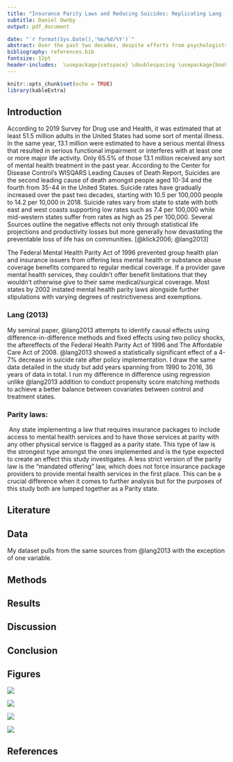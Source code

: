 ```yaml
---
title: "Insurance Parity Laws and Reducing Suicides: Replicating Lang (2013)"
subtitle: Daniel Ownby
output: pdf_document

date: "`r format(Sys.Date(),'%m/%d/%Y')`"
abstract: Over the past two decades, despite efforts from psychologists and mental health professionals alike, the United States has seen a steady growth of suicides despite nearly all other Western countries experiencing the contrary. Apart of this growth could be attributed to the lagging implementation of mental health care pairty. The Mental Health Parity Act of 1996 (MHPA) was critized during the turn of the century for not doing enough to restrict insurance companies ability to discrimate between treating bodily and mental injury. In this study, I attempt to replicate and build upon results from Lang (2013) using additional data, propensity score matching methods along with heterogenous difference in difference.
bibliography: references.bib
fontsize: 12pt
header-includes:  \usepackage{setspace} \doublespacing \usepackage{booktabs} \usepackage{tabularray} \usepackage{float} \usepackage{graphicx} \usepackage{codehigh} \usepackage[normalem]{ulem}
---
```


```r
knitr::opts_chunk$set(echo = TRUE)
library(kableExtra)
```

\newpage

## Introduction

According to 2019 Survey for Drug use and Health, it was estimated that at least 51.5 million adults in the United States had some sort of mental illness. In the same year, 13.1 million were estimated to have a serious mental illness that resulted in serious functional impairment or interferes with at least one or more major life activity. Only 65.5% of those 13.1 million received any sort of mental health treatment in the past year. According to the Center for Disease Control's WISQARS Leading Causes of Death Report, Suicides are the second leading cause of death amongst people aged 10-34 and the fourth from 35-44 in the United States. Suicide rates have gradually increased over the past two decades, starting with 10.5 per 100,000 people to 14.2 per 10,000 in 2018. Suicide rates vary from state to state with both east and west coasts supporting low rates such as 7.4 per 100,000 while mid-western states suffer from rates as high as 25 per 100,000. Several Sources outline the negative effects not only through statistical life projections and productivity losses but more generally how devastating the preventable loss of life has on communities. [@klick2006; @lang2013]

The Federal Mental Health Parity Act of 1996 prevented group health plan and insurance issuers from offering less mental health or substance abuse coverage benefits compared to regular medical coverage. If a provider gave mental health services, they couldn't offer benefit limitations that they wouldn't otherwise give to their same medical/surgical coverage. Most states by 2002 instated mental health parity laws alongside further stipulations with varying degrees of restrictiveness and exemptions.

### Lang (2013)

My seminal paper, @lang2013 attempts to identify causal effects using difference-in-difference methods and fixed effects using two policy shocks, the aftereffects of the Federal Health Parity Act of 1996 and The Affordable Care Act of 2008. @lang2013 showed a statistically significant effect of a 4-7% decrease in suicide rate after policy implementation. I draw the same data detailed in the study but add years spanning from 1990 to 2016, 36 years of data in total. I run my difference in difference using regression unlike @lang2013 addition to conduct propensity score matching methods to achieve a better balance between covariates between control and treatment states.

### Parity laws:

 Any state implementing a law that requires insurance packages to include access to mental health services and to have those services at parity with any other physical service is flagged as a parity state. This type of law is the strongest type amongst the ones implemented and is the type expected to create an effect this study investigates. A less strict version of the parity law is the "mandated offering" law, which does not force insurance package providers to provide mental health services in the first place. This can be a crucial difference when it comes to further analysis but for the purposes of this study both are lumped together as a Parity state.

## Literature

## Data

My dataset pulls from the same sources from @lang2013 with the exception of one variable.

## Methods

## Results

## Discussion

## Conclusion

## Figures

\newpage

```{=latex}
\begin{table}[!htbp] \centering \renewcommand*{\arraystretch}{1.1}\caption{Summary Statistics}\resizebox{\textwidth}{!}{
\begin{tabular}{lrrrrrrr}
\hline
\hline
Variable & N & Wt. Mean & Wt. SD & Min & Pctl. 25 & Pctl. 75 & Max \\ 
\hline
Suicide Rate & 765 & 11.32 & 2.681 & 4.021 & 10.59 & 13.98 & 24.97 \\ 
Log suicide rate & 765 & 2.398 & 0.2415 & 1.392 & 2.36 & 2.638 & 3.218 \\ 
Unemployment rate & 765 & 5.573 & 1.421 & 2.108 & 4.267 & 6.192 & 11.23 \\ 
Bankrupcy rate per 100k & 765 & 435.6 & 169.5 & 79.46 & 287.6 & 516.5 & 1117 \\ 
Percent of workers in large Firms & 765 & 0.483 & 0.03803 & 0.2699 & 0.4291 & 0.5025 & 0.5711\\ 
\hline
\hline
\end{tabular}
}
\end{table}
```
```{=latex}
\begin{table}[!htbp] \centering \renewcommand*{\arraystretch}{1.1}\caption{Summary Statistics}\resizebox{\textwidth}{!}{
\begin{tabular}{lrrrrrrrrr}
\hline
\hline
Pre\_Post\_Parity & \multicolumn{3}{c}{No-Parity} & \multicolumn{3}{c}{Post-Parity} & \multicolumn{3}{c}{Pre-Pairty}  \\ 
 Variable & \multicolumn{1}{c}{N} & \multicolumn{1}{c}{Wt. Mean} & \multicolumn{1}{c}{Wt. SD} & \multicolumn{1}{c}{N} & \multicolumn{1}{c}{Wt. Mean} & \multicolumn{1}{c}{Wt. SD} & \multicolumn{1}{c}{N} & \multicolumn{1}{c}{Wt. Mean} & \multicolumn{1}{c}{Wt. SD} \\ 
\hline
Suicide Rate & 330 & 12.57 & 2.263 & 178 & 9.848 & 2.583 & 257 & 10.85 & 2.548 \\ 
Log suicide rate & 330 & 2.517 & 0.1696 & 178 & 2.255 & 0.2545 & 257 & 2.356 & 0.2385 \\ 
Unemployment rate & 330 & 5.338 & 1.288 & 178 & 5.134 & 1.113 & 257 & 6.131 & 1.568 \\ 
Bankrupcy rate per 100k & 330 & 442.5 & 188.5 & 178 & 476.1 & 169.3 & 257 & 401.3 & 137.3 \\ 
Percent of workers in large Firms & 330 & 0.4887 & 0.03845 & 178 & 0.4886 & 0.03846 & 257 & 0.4727 & 0.03511\\ 
\hline
\hline
\end{tabular}
}
\end{table}
```
```{=latex}
\begin{table}

\caption{Weighted Mean Suicide Rates of Treated and Nontreated States, Pre and Post Period}
\centering
\begin{tabular}[t]{lrrrr}
\toprule
Time Period Group & mean & st.err & sd & n\\
\midrule
NoTreatPost-Period & 12.2426 & 0.2118 & 2.0905 & 154\\
NoTreatPre-Period & 12.8921 & 0.2264 & 2.3786 & 176\\
Post-Period & 9.7867 & 0.2927 & 2.5778 & 203\\
Pre-Period & 11.0831 & 0.2616 & 2.4765 & 232\\
\bottomrule
\end{tabular}
\end{table}
```
```{=latex}
\begin{table}

\caption{Weighted Mean Log Suicide Rates of Treated and Nontreated States, Pre and Post Period}
\centering
\begin{tabular}[t]{lrrrr}
\toprule
Time Period Group & mean & st.err & sd & n\\
\midrule
NoTreatPost-Period & 2.4915 & 0.0165 & 0.1625 & 154\\
NoTreatPre-Period & 2.5413 & 0.0165 & 0.1732 & 176\\
Post-Period & 2.2485 & 0.0288 & 0.2537 & 203\\
Pre-Period & 2.3800 & 0.0241 & 0.2285 & 232\\
\bottomrule
\end{tabular}
\end{table}
```
```{=latex}
\begin{table}
\raggedleft
\caption{\small{Difference in Difference estimates of the impact of access to parity mandates on suicide rates}}
\label{tab:my_label}
 \begin{tabular}{ccccccc}
 \toprule
 \multicolumn{7}{c}{Panel A}\\ 
 \midrule
         State/ Type Period&  &  1990-1997&  &  1998-2004&  &difference between periods\\ 
         \midrule
         Access to Parity States&  &  11.083&  &  9.787
&  &-1.2964\\ 
         &  &  (.262)&  &  (.293)
&  &(0.2272)  \\ 
         &  &  [232]&  & [203]&  &\\ 
         No Parity States/ No Law States&  &  12.892
&  &  12.2426
&  &0.6495\\ 
 & & (0.226)
& & (0.212)
& &(0.2730)\\ 
 & & [154]& & [176]& &\\ 
 Difference between types of states& & -1.809& & -2.456     & &\\ 
 & & (0.2481)   & & (0.2541)   & &\\ 
 Difference in Difference& & & -.647& & &\\ 
 & & & (0.3552)  & & &\\
 \toprule
 \multicolumn{7}{c}{Panel B}\\
 \midrule
 State/ Type Period& & 1990-1997& & 1998-2004& &difference between periods
 \\\midrule
 Access to Parity States& & 2.380& & 2.249 
& &-.131\\
 & & (.024)& & 
(.029)& &(.0202)\\
 & & [232]& & [203]& &\\
 No Parity States/ No Law States& & 2.541
& & 2.492& &-.049\\
 & & (.0165)
& & 
(.0165)& &(.02422)\\
 & & [176]& & [154]& &\\
 Difference between types of states& & -.161& & 
-.243& &
\\
 & & (.022)& & (.0226)& &
\\
 Difference in Difference& & & -.0817***& & &
\\
 & & & (.032)& & &\\
 \bottomrule
    \end{tabular}
\small {Each cell contains the average suicide rate/log suicide rate for the specified group that are weighted by yearly state population. \\Standard errors are reported in parentheses; sample sizes are reported in brackets.\\**Significant at the 5\% level, ***significant at the 1\% level.
}
\end{table} 
```
```{=latex}

\begin{table}[htbp]
   \caption{The Two-way Fixed Effect Regressions on the Impact of Mental Health Parity Laws }
   \centering
   \begin{tabular}{lcccc}
      \tabularnewline \midrule \midrule
      Dependent Variable: & \multicolumn{4}{c}{Log Suicide Rate}\\
      Model:                         & (1)                     & (2)                     & (3)                     & (4)\\  
      \midrule
      \emph{Variables}\\
      D\_AccessToParity              & -0.0418$^{***}$         & -0.0411$^{***}$         &                         & -0.0461$^{**}$\\   
                                     & (0.0129)                & (0.0131)                &                         & (0.0186)\\   
      D\_NonParityLaw                & -0.0019                 &                         &                         &   \\   
                                     & (0.0134)                &                         &                         &   \\   
      `unemploymentrate`             & 0.0152$^{***}$          & 0.0152$^{***}$          & 0.0151$^{***}$          & 0.0155$^{***}$\\   
                                     & (0.0049)                & (0.0049)                & (0.0049)                & (0.0049)\\   
      Bankruptcy Per 100,000         & 0.0002$^{***}$          & 0.0002$^{***}$          & 0.0003$^{***}$          & 0.0002$^{***}$\\   
                                     & ($4.38\times 10^{-5}$)  & ($4.41\times 10^{-5}$)  & ($4.27\times 10^{-5}$)  & ($4.29\times 10^{-5}$)\\    
      Percent Working in Large Firms & 0.6413                  & 0.6406                  & 0.5382                  & 0.6499\\   
                                     & (0.4625)                & (0.4636)                & (0.4538)                & (0.4739)\\   
      D\_ParityLawPassed             &                         &                         & -0.0294$^{**}$          &   \\   
                                     &                         &                         & (0.0144)                &   \\   
      D\_Mandatedofferinglaws        &                         &                         & -0.0872$^{***}$         &   \\   
                                     &                         &                         & (0.0226)                &   \\   
      D\_MandatedifOffered           &                         &                         & -0.0196                 & -0.0220\\   
                                     &                         &                         & (0.0154)                & (0.0179)\\   
      D\_NoLaw                       &                         &                         &                         & -0.0043\\   
                                     &                         &                         &                         & (0.0148)\\   
      \midrule
      \emph{Fixed-effects}\\
      State                          & Yes                     & Yes                     & Yes                     & Yes\\  
      Year.x                         & Yes                     & Yes                     & Yes                     & Yes\\  
      \midrule
      \emph{Fit statistics}\\
      Observations                   & 765                     & 765                     & 765                     & 765\\  
      R$^2$                          & 0.94704                 & 0.94704                 & 0.94836                 & 0.94715\\  
      Within R$^2$                   & 0.21667                 & 0.21664                 & 0.23609                 & 0.21825\\  
      \midrule \midrule
      \multicolumn{5}{l}{\emph{Clustered (State) standard-errors in parentheses}}\\
      \multicolumn{5}{l}{\emph{Signif. Codes: ***: 0.01, **: 0.05, *: 0.1}}\\
   \end{tabular}
\end{table}
```
```{=tex}
\begin{table}[!h]
\caption{First Differences Regressions on the Impact of Mental Health Parity Laws}
\centering
\begin{tabular}{lllll}
\cline{1-5}
\multicolumn{1}{r}{} &
  \multicolumn{2}{c}{$\Delta$Log Crude Rate} &
  \multicolumn{2}{c}{$\Delta$Log Crude Rate} \\
\cline{1-5}
\multicolumn{1}{l}{$\Delta$Unemployment Rate} &
  \multicolumn{1}{r}{0.014} &
  \multicolumn{1}{l}{} &
  \multicolumn{1}{r}{0.014} &
  \multicolumn{1}{l}{} \\
\multicolumn{1}{l}{} &
  \multicolumn{1}{r}{(0.008)} &
  \multicolumn{1}{l}{} &
  \multicolumn{1}{r}{(0.008)} &
  \multicolumn{1}{l}{} \\
\multicolumn{1}{l}{$\Delta$Percent of Workers in Large Firms} &
  \multicolumn{1}{r}{-0.702} &
  \multicolumn{1}{l}{} &
  \multicolumn{1}{r}{-0.690} &
  \multicolumn{1}{l}{} \\
\multicolumn{1}{l}{} &
  \multicolumn{1}{r}{(0.647)} &
  \multicolumn{1}{l}{} &
  \multicolumn{1}{r}{(0.660)} &
  \multicolumn{1}{l}{} \\
\multicolumn{1}{l}{$\Delta$Bankruptcy per 100,000} &
  \multicolumn{1}{r}{-0.000} &
  \multicolumn{1}{l}{} &
  \multicolumn{1}{r}{-0.000} &
  \multicolumn{1}{l}{} \\
\multicolumn{1}{l}{} &
  \multicolumn{1}{r}{(0.000)} &
  \multicolumn{1}{l}{} &
  \multicolumn{1}{r}{(0.000)} &
  \multicolumn{1}{l}{} \\
\multicolumn{1}{l}{$\Delta$Access to Parity} &
  \multicolumn{1}{r}{-0.021} &
  \multicolumn{1}{l}{} &
  \multicolumn{1}{r}{-0.021} &
  \multicolumn{1}{l}{} \\
\multicolumn{1}{l}{} &
  \multicolumn{1}{r}{(0.012)} &
  \multicolumn{1}{l}{} &
  \multicolumn{1}{r}{(0.012)} &
  \multicolumn{1}{l}{} \\
\multicolumn{1}{l}{$\Delta$Non Parity Law} &
  \multicolumn{1}{r}{} &
  \multicolumn{1}{l}{} &
  \multicolumn{1}{r}{0.004} &
  \multicolumn{1}{l}{} \\
\multicolumn{1}{l}{} &
  \multicolumn{1}{r}{} &
  \multicolumn{1}{l}{} &
  \multicolumn{1}{r}{(0.015)} &
  \multicolumn{1}{l}{} \\
\multicolumn{1}{l}{Intercept} &
  \multicolumn{1}{r}{-0.007} &
  \multicolumn{1}{l}{**} &
  \multicolumn{1}{r}{-0.007} &
  \multicolumn{1}{l}{**} \\
\multicolumn{1}{l}{} &
  \multicolumn{1}{r}{(0.001)} &
  \multicolumn{1}{l}{} &
  \multicolumn{1}{r}{(0.001)} &
  \multicolumn{1}{l}{} \\
\multicolumn{1}{l}{$R^{2}$} &
  \multicolumn{1}{r}{0.14} &
  \multicolumn{1}{l}{} &
  \multicolumn{1}{r}{0.14} &
  \multicolumn{1}{l}{} \\
\multicolumn{1}{l}{N} &
  \multicolumn{1}{r}{714} &
  \multicolumn{1}{l}{} &
  \multicolumn{1}{r}{714} &
  \multicolumn{1}{l}{} \\
\multicolumn{1}{l}{Adjusted$R^{2}$} &
  \multicolumn{1}{r}{0.05} &
  \multicolumn{1}{l}{} &
  \multicolumn{1}{r}{0.05} &
  \multicolumn{1}{l}{} \\
\multicolumn{1}{l}{F Statistic} &
  \multicolumn{1}{r}{2.86} &
  \multicolumn{1}{l}{} &
  \multicolumn{1}{r}{2.50} &
  \multicolumn{1}{l}{} \\
\cline{1-5}
\end{tabular}

\footnotesize{
** p$<$.01, * p$<$.05
}
\end{table}
```
```{=tex}

\begin{table}[htbp]
\centering
\caption{Matched Table A}
\resizebox{\textwidth}{!}{%
\begin{tabular}{lcccc}
   \tabularnewline \midrule \midrule
   Dependent Variables:           & Crude Suicide Rate & Log Suicide Rate        & Crude Suicide Rate & Log Suicide Rate\\  
   Matching Model:                & Mahalanobis        & Mahalanobis             & Full with Probit   & Full with Probit \\  
   \midrule
   \emph{Variables}\\
   TreatPost                      & 0.060              & -0.015                  & -0.279             & -0.043$^{***}$\\   
                                  & (0.329)            & (0.028)                 & (0.176)            & (0.015)\\   
   `unemploymentrate`             & 0.229$^{*}$        & 0.027$^{**}$            & 0.121$^{**}$       & 0.014$^{***}$\\   
                                  & (0.126)            & (0.011)                 & (0.057)            & (0.005)\\   
   Bankruptcy Per 100,000         & 0.0007             & $5.64\times 10^{-5}$    & 0.003$^{***}$      & 0.0003$^{***}$\\   
                                  & (0.0006)           & ($4.79\times 10^{-5}$)  & (0.0005)           & ($4.25\times 10^{-5}$)\\    
   Percent Working in Large Firms & 6.05               & 0.539                   & -0.346             & 0.548\\   
                                  & (8.36)             & (0.788)                 & (4.43)             & (0.435)\\   
   \midrule
   \emph{Fixed-effects}\\
   State                          & Yes                & Yes                     & Yes                & Yes\\  
   Year.x                         & Yes                & Yes                     & Yes                & Yes\\  
   \midrule
   \emph{Fit statistics}\\
   Observations                   & 284                & 284                     & 765                & 765\\  
   R$^2$                          & 0.96644            & 0.96979                 & 0.94241            & 0.94692\\  
   Within R$^2$                   & 0.03924            & 0.06029                 & 0.14513            & 0.21481\\  
   \midrule \midrule
   \multicolumn{5}{l}{\emph{Clustered (State) standard-errors in parentheses}}\\
   \multicolumn{5}{l}{\emph{Signif. Codes: ***: 0.01, **: 0.05, *: 0.1}}\\
\end{tabular}%
}
\end{table}

\begin{table}[htbp]
\centering
\caption{Matched Table B}
\resizebox{\textwidth}{!}{%
\begin{tabular}{lcccc}
   \tabularnewline \midrule \midrule
   Dependent Variables:           & Crude Suicide Rate & Log Suicide Rate        & Crude Suicide Rate & Log Suicide Rate\\  
   Matching Model:                & Full with GLM     & Full with GLM            & Full with Cardinality & Full with  Cardinality\\  
   \midrule
   \emph{Variables}\\
   TreatPost                      & -0.279             & -0.043$^{***}$          & -0.103             & -0.038\\   
                                  & (0.176)            & (0.015)                 & (0.408)            & (0.038)\\   
   `unemploymentrate`             & 0.121$^{**}$       & 0.014$^{***}$           & 0.418$^{***}$      & 0.039$^{***}$\\   
                                  & (0.057)            & (0.005)                 & (0.136)            & (0.013)\\   
   Bankruptcy Per 100,000         & 0.003$^{***}$      & 0.0003$^{***}$          & 0.0002             & $-1.08\times 10^{-5}$\\    
                                  & (0.0005)           & ($4.25\times 10^{-5}$)  & (0.0009)           & ($8.48\times 10^{-5}$)\\    
   Percent Working in Large Firms & -0.346             & 0.548                   & 17.8$^{**}$        & 1.84$^{**}$\\   
                                  & (4.43)             & (0.435)                 & (8.07)             & (0.803)\\   
   \midrule
   \emph{Fixed-effects}\\
   State                          & Yes                & Yes                     & Yes                & Yes\\  
   Year.x                         & Yes                & Yes                     & Yes                & Yes\\  
   \midrule
   \emph{Fit statistics}\\
   Observations                   & 765                & 765                     & 168                & 168\\  
   R$^2$                          & 0.94241            & 0.94692                 & 0.97177            & 0.97352\\  
   Within R$^2$                   & 0.14513            & 0.21481                 & 0.12200            & 0.16782\\  
   \midrule \midrule
   \multicolumn{5}{l}{\emph{Clustered (State) standard-errors in parentheses}}\\
   \multicolumn{5}{l}{\emph{Signif. Codes: ***: 0.01, **: 0.05, *: 0.1}}\\
\end{tabular}%
}
\end{table}



\begin{table}[htbp]
\centering
\caption{Matched Table C}
\resizebox{\textwidth}{!}{%
\begin{tabular}{lcccc}
   \tabularnewline \midrule \midrule
   Dependent Variables:           & Crude Suicide Rate & Log Suicide Rate        & Crude Suicide Rate & Log Suicide Rate\\  
   Matching Model:                & Coarse-Exact Matching & Coarse-Exact Matching & Subclass           & Subclass\\  
   \midrule
   \emph{Variables}\\
   TreatPost                      & -0.156             & -0.027                  & -0.279             & -0.043$^{***}$\\   
                                  & (0.217)            & (0.020)                 & (0.176)            & (0.015)\\   
   `unemploymentrate`             & 0.108              & 0.018                   & 0.121$^{**}$       & 0.014$^{***}$\\   
                                  & (0.119)            & (0.012)                 & (0.057)            & (0.005)\\   
   Bankruptcy Per 100,000         & 0.002$^{**}$       & 0.0002$^{**}$           & 0.003$^{***}$      & 0.0003$^{***}$\\   
                                  & (0.0007)           & ($7.95\times 10^{-5}$)  & (0.0005)           & ($4.25\times 10^{-5}$)\\    
   Percent Working in Large Firms & -6.37              & -0.002                  & -0.346             & 0.548\\   
                                  & (7.16)             & (0.666)                 & (4.43)             & (0.435)\\   
   \midrule
   \emph{Fixed-effects}\\
   State                          & Yes                & Yes                     & Yes                & Yes\\  
   Year.x                         & Yes                & Yes                     & Yes                & Yes\\  
   \midrule
   \emph{Fit statistics}\\
   Observations                   & 319                & 319                     & 765                & 765\\  
   R$^2$                          & 0.96784            & 0.96903                 & 0.94241            & 0.94692\\  
   Within R$^2$                   & 0.07776            & 0.10345                 & 0.14513            & 0.21481\\  
   \midrule \midrule
   \multicolumn{5}{l}{\emph{Clustered (State) standard-errors in parentheses}}\\
   \multicolumn{5}{l}{\emph{Signif. Codes: ***: 0.01, **: 0.05, *: 0.1}}\\
\end{tabular}%
}
\end{table}


```
![](SunAbrahamGraph.png)

![](Goodman-Bacon-Diff-in-Diff.png)

![](CSEventStudyFE.png)

![](CSDiDGroupAvgEffect.png)

\newpage

## References
